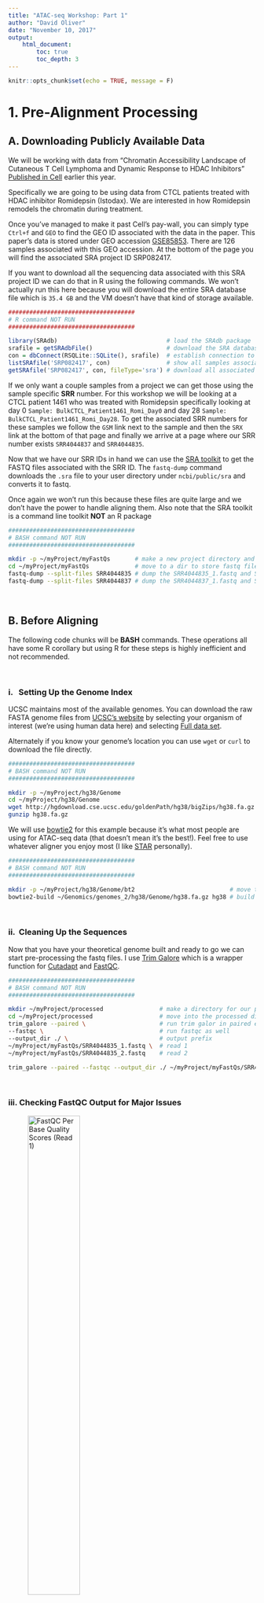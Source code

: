 ```yaml
---
title: "ATAC-seq Workshop: Part 1"
author: "David Oliver"
date: "November 10, 2017"
output: 
    html_document:
        toc: true
        toc_depth: 3
---
```


```r
knitr::opts_chunk$set(echo = TRUE, message = F)
```

# 1. Pre-Alignment Processing

## A. Downloading Publicly Available Data

We will be working with data from "Chromatin Accessibility Landscape of Cutaneous T Cell Lymphoma and Dynamic Response to HDAC Inhibitors" [Published in Cell](http://dx.doi.org/10.1016/j.ccell.2017.05.008) earlier this year.

Specifically we are going to be using data from CTCL patients treated with HDAC inhibitor Romidepsin (Istodax). 
We are interested in how Romidepsin remodels the chromatin during treatment. 

Once you've managed to make it past Cell's pay-wall, you can simply type `Ctrl+f` and `GEO` to find the GEO ID associated with the data in the paper.
This paper's data is stored under GEO accession [GSE85853](https://www.ncbi.nlm.nih.gov/geo/query/acc.cgi?token=adolemkoltcbncd&amp;acc=GSE85853). 
There are 126 samples associated with this GEO accession. 
At the bottom of the page you will find the associated SRA project ID SRP082417.

If you want to download all the sequencing data associated with this SRA project ID we can do that in R using the following commands. 
We won't actually run this here because you will download the entire SRA database file which is `35.4 GB` and the VM doesn't have that kind of storage available. 

```r

####################################
# R command NOT RUN
####################################

library(SRAdb)                               # load the SRAdb package
srafile = getSRAdbFile()                     # download the SRA database file
con = dbConnect(RSQLite::SQLite(), srafile)  # establish connection to the database (sqlite)
listSRAfile('SRP082417', con)                # show all samples associated witht he project 
getSRAfile('SRP082417', con, fileType='sra') # download all associated fastq files

```

If we only want a couple samples from a project we can get those using the sample specific **SRR** number. 
For this workshop we will be looking at a CTCL patient 1461 who was treated with Romidepsin specifically looking at day 0 `Sample: BulkCTCL_Patient1461_Romi_Day0` and day 28 `Sample: BulkCTCL_Patient1461_Romi_Day28`.
To get the associated SRR numbers for these samples we follow the `GSM` link next to the sample and then the `SRX` link at the bottom of that page and finally we arrive at a page where our SRR number exists `SRR4044837` and `SRR4044835`.

Now that we have our SRR IDs in hand we can use the [SRA toolkit](https://github.com/ncbi/sra-tools/wiki/Downloads) to get the FASTQ files associated with the SRR ID. The `fastq-dump` command downloads the `.sra` file to your user directory under `ncbi/public/sra` and converts it to fastq.

Once again we won't run this because these files are quite large and we don't have the power to handle aligning them. Also note that the SRA toolkit is a command line toolkit **NOT** an R package

```bash
####################################
# BASH command NOT RUN
####################################

mkdir -p ~/myProject/myFastQs       # make a new project directory and fastq dir
cd ~/myProject/myFastQs             # move to a dir to store fastq files
fastq-dump --split-files SRR4044835 # dump the SRR4044835_1.fastq and SRR4044835_2.fastq files
fastq-dump --split-files SRR4044837 # dump the SRR4044837_1.fastq and SRR4044837_2.fastq files

```

&nbsp; 

## B. Before Aligning

The following code chunks will be **BASH** commands. These operations all have some R corollary but using R for these steps is highly inefficient and not recommended. 

&nbsp; 

### i. &nbsp;&nbsp;Setting Up the Genome Index

UCSC maintains most of the available genomes.
You can download the raw FASTA genome files from [UCSC's website](http://hgdownload.cse.ucsc.edu/downloads.html) by selecting your organism of interest (we're using human data here) and selecting [Full data set](http://hgdownload.cse.ucsc.edu/goldenPath/hg38/bigZips/).

Alternately if you know your genome's location you can use `wget` or `curl` to download the file directly.


```bash
####################################
# BASH command NOT RUN
####################################

mkdir -p ~/myProject/hg38/Genome                                        # make a new genome dir
cd ~/myProject/hg38/Genome                                              # move to the a genome dir
wget http://hgdownload.cse.ucsc.edu/goldenPath/hg38/bigZips/hg38.fa.gz  # download the genome
gunzip hg38.fa.gz                                                       # unzip the genome fasta file

```

We will use [bowtie2](http://bowtie-bio.sourceforge.net/bowtie2/index.shtml) for this example because it's what most people are using for ATAC-seq data (that doesn't mean it's the best!).
Feel free to use whatever aligner you enjoy most (I like [STAR](https://github.com/alexdobin/STAR) personally).

```bash
####################################
# BASH command NOT RUN
####################################

mkdir -p ~/myProject/hg38/Genome/bt2                           # move to a directory for your bowtie2 index
bowtie2-build ~/Genomics/genomes_2/hg38/Genome/hg38.fa.gz hg38 # build the bowtie2 index with default parameters

```

&nbsp; 

### ii. &nbsp;Cleaning Up the Sequences

Now that you have your theoretical genome built and ready to go we can start pre-processing the fastq files.
I use [Trim Galore](https://www.bioinformatics.babraham.ac.uk/projects/trim_galore/) which is a wrapper function for [Cutadapt](https://cutadapt.readthedocs.io/en/stable/) and [FastQC](https://www.bioinformatics.babraham.ac.uk/projects/fastqc/).

```bash
####################################
# BASH command NOT RUN
####################################

mkdir ~/myProject/processed                # make a directory for our processed files
cd ~/myProject/processed                   # move into the processed directory
trim_galore --paired \                     # run trim galor in paired end mode
--fastqc \                                 # run fastqc as well
--output_dir ./ \                          # output prefix
~/myProject/myFastQs/SRR4044835_1.fastq \  # read 1
~/myProject/myFastQs/SRR4044835_2.fastq    # read 2

trim_galore --paired --fastqc --output_dir ./ ~/myProject/myFastQs/SRR4044837_1.fastq ~/myProject/myFastQs/SRR4044837_2.fastq

```

&nbsp; 

### iii. Checking FastQC Output for Major Issues

![FastQC Per Base Quality Scores (Read 1)](R/SRR4044835_1_per_base_quality.png){ width=50% }

![FastQC GC Content Distribution (Read 1)](R/SRR4044835_1_kmer_profiles.png){ width=50% }

The Quality score looks perfect. 
Looks like there is an issue with possible adapter contamination? 
It's probably safe to move forward with the alignment but we should probably set the aligner to local for best results.

&nbsp; 

# 2. Aligning to the Genome

Based on the output of FastQC we will set bowtie2 to align using the local alignment option just in case we have additional adapters.

```bash
####################################
# BASH command NOT RUN
####################################

mkdir ~/myProject/aligned    
cd ~/myProject/aligned
bowtie2 --local \                                 # Run bowtie2 in local mode
-p 12 \                                           # number of threads to use for alignment
-x ~/myProject/hg38/Genome/bt2/hg38 \             # path to the index plus prefix
-1 ~/myProject/processed/SRR4044837_1_val_1.fq \  # Read 1 
-2 ~/myProject/processed/SRR4044837_2_val_2.fq \  # Read 2
-S SRR4044837.sam \                               # name of the output in SAM format
2> SRR4044837.bowtie2.txt                         # send stderr to a txt file for later processing

bowtie2 --local -p 12 -x ~/myProject/hg38/Genome/bt2 -1 ~/myProject/processed/SRR4044835_1_val_1.fq -2 ~/myProject/processed/SRR4044835_2_val_2.fq -S SRR4044835.sam 2> SRR4044835.bowtie2.txt

```

Check the summary report for the alignments. 

```bash
echo "SRR4044835 alignment summary"
cat R/SRR4044835.bowtie2.txt

```

```bash
echo "SRR4044837 alignment summary"
cat R/SRR4044837.bowtie2.txt

```

&nbsp; 

![_Borrowed from IGV User Guide_](R/readpairorientations.jpg)

&nbsp; 

The first section of the output tells us about the concordant alignment rate. 
`61.49% + 33.69% = 95.18%` of our reads were paired and aligned at least once concordantly. 
What does concordance mean when talking about paired end alignment?

The next section of the report deals with the bowtie's first attempt to deal with the `4.82%` of reads that failed to align at least once concordantly. 
Bowtie2 finds discordant alignments for `33.84%` of these reads. 

The last section deals with the remaining `66.16% of the 4.82%` of reads that didn't align concordantly and Bowtie2 couldn't find a good discordant alignment for. 
By treating these reads as unpaired alignments, Bowtie finds at least 1 alignment for `83.80%` of these.

The overall alignment rate then is `99.48%`.

&nbsp; 

# 3. Post-Alignment Read Processing

Once the alignment is done, and if the alignment looks good, the aligned reads need to be cleaned up before moving forward. 
As a last step, for the purposes of this workshop the reads will be subset to only those reads aligning to `chr19` so that we can start doing things in real time.

&nbsp; 

## A. Filtering and Sorting Alignements 

`Samtools` provides a set of tools for manipulating `SAM` and `BAM` files including filtering, sorting, indexing, as well as many, many other tools.

```bash
####################################
# BASH command NOT RUN
####################################

mkdir ~/myProject/post
samtools view -ubh \                       # view the SAM file as uncompressed (u) BAM (b) including headers (h) 
-q 1 \                                     # only include reads with a qual score >=1 (unaligned reads get 0)
-F 2828 \                                  # discard (F) unmapped, non-primary, qc failed, and supp alignments
-@ 10 \                                    # use 10 threads (@)
SRR4044835.sam | \                         # From input SAM and pipe the output onwards (|)
samtools sort -@ 10 \                          # Sort the alignments using 10 threads
-o ~/myProject/post/SRR4044835_filtered.bam \  # write the output BAM
-                                              # Get input from STDIN (|)

samtools view -ubh -q 1 -F 2828 -@ 10 SRR4044837.sam | samtools sort -@ 10 -o ~/myProject/post/SRR4044837_filtered.bam -

```

For all the filtering options available, check [SAM Flags Explained.](https://broadinstitute.github.io/picard/explain-flags.html).

Also note that we've simply removed multi-mapping reads here causing the loss of ~6 million reads. 
There are approaches for rescuing these multi-mappers but they are not often used and no meta-analysis of whether these approaches actually improve analysis has been performed to date. 
Check out [MMR](https://academic.oup.com/bioinformatics/article/32/5/770/1743383) for a quick introduction to the subject.

&nbsp;

## B. Removing PCR Duplicates.

In order to remove PCR duplicates they must be marked as duplicates using [Picard's MarkDuplicates](http://broadinstitute.github.io/picard/command-line-overview.html#MarkDuplicates) function.
This step is performed after initial filtering to improve performance.

```bash
####################################
# BASH command NOT RUN
####################################

java -Xmx12g -jar /opt/picard.jar MarkDuplicates \    # start Picard MarkDuplicates with 12Gb of RAM
REMOVE_DUPLICATES=TRUE \                              # Remove duplicates if found (don't just mark them)
I=~/myProject/post/SRR4044835_filtered.bam \          # Input BAM
O=~/myProject/post/SRR4044835_filtered_noDup.bam \    # Output BAM
METRICS_FILE=~/myProject/post/SRR4044835_dedup.txt \  # Generate a metrics file
VALIDATION_STRINGENCY=LENIENT \                       # Try not to complain too much
ASSUME_SORTED=TRUE                                    # The input BAM is sorted

java -Xmx12g -jar /opt/picard.jar MarkDuplicates REMOVE_DUPLICATES=TRUE I=~/myProject/post/SRR4044837_filtered.bam O=~/myProject/post/SRR4044837_filtered_noDup.bam METRICS_FILE=~/myProject/post/SRR4044837_dedup.txt VALIDATION_STRINGENCY=LENIENT ASSUME_SORTED=TRUE

```

`MarkDuplicates` metric file provides some summary statistics.

```r
####################################
# R command
####################################
library(knitr)
SRR4044835_dedup <- read.table(file = "R/SRR4044835_dedup.txt",  # read in our dedup metrics
                               nrows = 1,                        # Only grab the first row (after headers)
                               header = T)                       # use the first row as headers
SRR4044837_dedup <- read.table(file = "R/SRR4044837_dedup.txt",  
                               nrows = 1, 
                               header = T)
dedup_summary <- rbind(SRR4044835_dedup[,c(3,7,9)], 
                       SRR4044837_dedup[,c(3,7,9)])              # combine our two library metrics
rownames(dedup_summary) <- c("SRR4044835", "SRR4044837")         # add meaningful names
kable(dedup_summary)                                             # make a pretty html table

```

About `4.5% - 7%` of these libraries were PCR duplicates.

Picard also provides a nice metric for whether or not additional sequencing would improve coverage based on how much duplication was observed.

```r
####################################
# R command
####################################
SRR4044835 <- read.table(file = "R/SRR4044835_dedup.txt",  # read in our dedup metrics
                         skip = 10,                        # skip to the data we want
                         header = T)                       # use the first row as headers
SRR4044837 <- read.table(file = "R/SRR4044837_dedup.txt", 
                         skip = 10, 
                         header = T)

plot(x    = SRR4044837$BIN,                # plot BIN as X values
     y    = SRR4044837$VALUE,              # plot VALUE as Y values
     xlim = c(0,50),                       # set the range of Xs to 0-50
     type = "l",                           # plot the data as a line
     lwd  = 2,                             # set the line width to 2
     col  = "dodgerblue",                  # set the color of the line
     xlab = "Coverage Multiplier",         # x label
     ylab = "Additional Actual Coverage",  # y label
     main = "ROI for Deeper Sequencing")   # main title
lines(x   = SRR4044835$BIN,                # add a line to the existing plot
      y   = SRR4044835$VALUE, 
      lwd = 2, 
      col = "orange")
segments(x0  = 5, x1  = 5,                        # add a line segment to the existing plot
         y0  = 0, y1  = SRR4044837$VALUE[5], 
         col = "red", lwd = 2,
         lty = 2)                                 # set the line type to 2 (dashes)
segments(x0 = -2, x1 = 5, 
         y0 = SRR4044837$VALUE[5], 
         y1 = SRR4044837$VALUE[5], 
         col = "red", lty = 2, lwd = 2)
legend("topleft",                                 # add a legend to the top left of the plot
       lwd = 2, 
       col = c("dodgerblue", "orange"), 
       legend = (c("SRR4044837", "SRR4044835")))
text(x = 30,                                      # add additional descriptive text
     y = 3,                              
     labels = "For these two libraries, sequencing an additional 5x\nwould result in ~4x real coverage added")

```

&nbsp;

## C. Removing chrM Reads

Samtools' `idxstats` function returns the number of reads aligning to each chromosome. 
The percentage of reads aligning to chrM can be a useful metric for the quality of the ATAC-seq experiment.
Although reads aligning to chrM can often be  greater than 50%, a well done ATAC-seq experiment should have less than 5% of reads aligning to chrM. 

First generate the index using Samtools' `index` function.
The `bai` index is also used by almost every program for downstream BAM manipulation allowing them to find reads quickly and efficiently.

```bash
####################################
# BASH command NOT RUN
####################################

cd ~/myProject/post
samtools index SRR4044835_filtered_noDup.bam  # generate an index for the bam file. 
samtools index SRR4044837_filtered_noDup.bam

samtools idxstats SRR4044835_filtered_noDup.bam > SRR4044835_idxStats.txt  # write the index stats to file
samtools idxstats SRR4044837_filtered_noDup.bam > SRR4044837_idxStats.txt

```

Visualize the index statistics.

```r
####################################
# R command
####################################
library(gtools); library(magrittr); library(plyr)
SRR4044835_idxStats <- 
    read.delim("R/SRR4044835_idxStats.txt", 
               stringsAsFactors = F,         # don't convert strings to factors
               header = F) %>%               # the `%>%` operator is equivalent to `|`
    .[mixedorder(.$V1),] %>%                 # mixed sort so chr1 is followed by chr2 (not chr10)
    mutate(., Percent = V3/sum(V3)*100)      # create a new column with percentage of reads
SRR4044837_idxStats <- 
    read.delim("R/SRR4044837_idxStats.txt", stringsAsFactors = F, header = F) %>%
    .[mixedorder(.$V1),] %>%
    mutate(., Percent = V3/sum(V3)*100)

rbind(SRR4044835_idxStats$Percent,                          # combine both datasets
      SRR4044837_idxStats$Percent) %>%
    barplot(., beside = T,                                  # barplot the two datasets side by side
            names.arg = SRR4044835_idxStats$V1,             # use the chromosome names
            las = 2,                                        # plot the xlab vertically
            col = c("dodgerblue", "orange"),                # colors
            main = "Percentage of Reads by Chromosome",     # main title
            ylab = "Percentage")                            # y label
legend("topright", legend = c("SRR4044835", "SRR4044837"),  # add a legend
       col = c("dodgerblue", "orange"), pch = 15)

```

Now remove the chrM reads.
This step uses Samtools instead of a simple grep command because it scales to large datasets.

```bash
####################################
# BASH command NOT RUN
####################################

cat SRR4044835_idxStats.txt | \    # Read the indxstats to STDIN 
cut -f 1 | \                       # Get the chromosome names
grep -v chrM | \                   # Remove chrM from the list of chromosomes
xargs samtools view -hb \          # pass the chromosome names to samtools
SRR4044835_filtered_noDup.bam > \  # the file to keep chromosomes
SRR4044835_filtered_noDup_noM.bam  # the output chrM removed

cat SRR4044837_idxStats.txt | cut -f 1 | grep -v chrM | xargs samtools view -hb SRR4044837_filtered_noDup.bam > SRR4044837_filtered_noDup_noM.bam

```

&nbsp; 

## D. Removeing Blacklisted Regions 

There are a set of regions in the genome that are considered "black listed" due to artifacts in both genome assembly and highly repetitive regions with hyper mappability. 

![](R/BlackListed.png){width=70%}

See [this readme](https://personal.broadinstitute.org/anshul/projects/encode/rawdata/blacklists/hg19-blacklist-README.pdf) for a thorough description about how blacklisted regions are annotated.

The blacklisted regions for hg38 can be downloaded from [here](http://mitra.stanford.edu/kundaje/akundaje/release/blacklists/hg38-human/hg38.blacklist.bed.gz). 
Notice that the blacklist for hg38 only contains 38 regions (226 in hg19). 
This is mostly due to improvements in the hg38 build.

&nbsp; 

`Bedtools` provides a set of tools for manipulating `BED` files including subsetting, indexing, and statistical calculations.

```bash
####################################
# BASH command NOT RUN
####################################

cd ~/myProject
wget http://mitra.stanford.edu/kundaje/akundaje/release/blacklists/hg38-human/hg38.blacklist.bed.gz
gunzip hg38.blacklist.bed.gz

cd ~/myProject/post
bedtools subtract \                        # bedtools subtract function
-A \                                       # remove all reads from a overlapping file b
-abam SRR4044835_filtered_noDup_noM.bam \  # file a is a bam file
-b ~/myProject/hg38.blacklist.bed > \      # file b is out blacklist regions
SRR4044835_filtered_noDup_noM_noblack.bam  # write the output

bedtools subtract -A -abam SRR4044837_filtered_noDup_noM.bam -b ~/myProject/hg38.blacklist.bed > SRR4044837_filtered_noDup_noM_noblack.bam

```

&nbsp; 

## E. Adjusting Read Location for Tn5 Cutting

The final step in post-processing is to adjust the read positions by a small offset in order to align the read to it's true location. 
Because the Tn5 transposase cuts in a staggered fashion, the resulting library of reads have `+` strand shifted downstream 4bp while the `-` strand is shifted upstream 5bp.
Reversing this improves the accuracy of the open chromatin prediction.

```bash
####################################
# BASH command NOT RUN
####################################

####################################
# BEGIN Tn5Adjust.sh script

#!/bin/bash -l
# Adjusts BAM read-ends by Tn5 offsets (+4 for forward, and -5 for reverse)
tn5_adjust='        # tn5_adjust is an awk function
BEGIN {OFS = FS} {  # use the set the original files field separator
  if ($2 == 0) {    # if the read is on the positive strand
    $4 = $4 + 4     # shift the alignment upstream 4bp
  } else {          
    $4 = $4 - 5     # else shift it downstream 5bp
  }
  if ($4 < 1) {     # if we hit the beginning of the chromosome do nothing
      $4 = 1
  }
  print $0          # return all rows
}
'
SAMPLE=$1                                    # The input BAM   
THREADS=$2                                   # Number of threads for samtools
samtools view -H $1 > ${SAMPLE}.tmp          # Store the original header
samtools view $1 | \                         # Read in the BAM as SAM
awk -F $'\t' "$tn5_adjust" >> ${SAMPLE}.tmp  # Run the awk function appending to the header file
samtools view -hb -@ $THREADS \              # Revert SAM back to BAM
-o ${SAMPLE%.bam}_tn5Adj.bam ${SAMPLE}.tmp   # The output file
rm ${SAMPLE}.tmp                             # remove the tmp file
exit 0

# END Tn5Adjust.sh script
#############################

tn5Adjust.sh SRR4044835_filtered_noDup_noM_noblack.bam 12
tn5Adjust.sh SRR4044837_filtered_noDup_noM_noblack.bam 12

```

&nbsp; 

## F. Final Sorting and Regenerating Index

Since the reads have been shuffled and dropped the final BAM needs to be re-sorted and re-indexed.

```bash
####################################
# BASH command NOT RUN
####################################

samtools sort -@ 10 -o SRR4044835_filtered_noDup_noM_noblack_tn5Adj_sorted.bam SRR4044835_filtered_noDup_noM_noblack_tn5Adj.bam
samtools sort -@ 10 -o SRR4044837_filtered_noDup_noM_noblack_tn5Adj_sorted.bam SRR4044837_filtered_noDup_noM_noblack_tn5Adj.bam

samtools index SRR4044835_filtered_noDup_noM_noblack_tn5Adj_sorted.bam
samtools index SRR4044837_filtered_noDup_noM_noblack_tn5Adj_sorted.bam

```

I've presented the above section in a procedural format but in reality this is all written into a single script which can be distributed to a node on the server cluster and runs rather painlessly.

&nbsp; 

# 4. Peak Calling

Now that the data is cleaned and processed, it's time to call peaks. 
[MACS2](https://github.com/taoliu/MACS) is the gold standard for ChIP and ATAC-seq peak calling.
This doesn't mean it's the best, but it is the standard and used by ENCODE.

&nbsp; 

## A. Calling Peaks with `MACS2`

`MACS2` is the recommended peak caller for ATAC-seq according to the [Encode Consortium](https://www.encodeproject.org/pipelines/ENCPL583EZV/). 
It's fairly simple to use, light weight, and produces convenient outputs (including excel).

```bash
####################################
# BASH command NOT RUN
####################################

mkdir ~/myProject/peaks/
for i in $(ls *_sorted.bam); do       # for each pseudoreplicate
  macs2 callpeak --broad \            # MACS2 callpeaks function aggregating nearby peaks
--format BAMPE \                      # let MACS2 use paired end information
--nomodel --shift -37 --extsize 73 \  # Don't use default shift, instead use -37 and 73
--bdg \                               # Create a bedgraph output
--gsize 2.5e9 \                       # The mappable genome size
-t $i \                               # Treatment file 
-n ~/myProject/peaks/${i%.bam}        # Output prefix
done

```

`MACS2` outputs bedgraph (`.bdg`), broadPeak (`.broadPeak`), gappedPeak (`gappedPeak`), and an excel (`.xls`) file all containing information about the peaks called. 

&nbsp; 

## B. Assessing Reproducibility

In a case like this one where there are no biological replicates (this is often the case with ATAC-seq), reproducibility is measured at a technical, rather than biological, level.

&nbsp;

### i. Generating Pseudoreplicates

In order to assess our peak reproducibility, the single samples must be split into pseudo-replicates.
The following bash script performs this function. 

```bash
####################################
# BASH command NOT RUN
####################################

####################################
# BEGIN splitBAM.sh

#!/bin/bash -l
# subsample BAM file for IDR on pseudoreplicates

SAMPLE=$1
THREADS=$2

NLINES=$( samtools view ${SAMPLE} | wc -l )
NLINES=$(( (NLINES + 1) / 2 ))

OUTNAME=${SAMPLE%.bam}_sample_

samtools view -H ${SAMPLE} > ${OUTNAME}00.sam
cp ${OUTNAME}00.sam ${OUTNAME}01.sam

samtools view ${SAMPLE} | shuf | split -d -l ${NLINES} - ${OUTNAME}
cat ${OUTNAME}00 >> ${OUTNAME}00.sam
cat ${OUTNAME}01 >> ${OUTNAME}01.sam

samtools view -hb -@ ${THREADS} ${OUTNAME}00.sam -o ${OUTNAME}00.bam
samtools view -hb -@ ${THREADS} ${OUTNAME}01.sam -o ${OUTNAME}01.bam

rm ${OUTNAME}00.sam ${OUTNAME}01.sam ${OUTNAME}00 ${OUTNAME}01
exit 0

# END splitBAM.sh
####################################

splitBAM.sh SRR4044835_filtered_noDup_noM_noblack_tn5Adj_sorted.bam 12
splitBAM.sh SRR4044837_filtered_noDup_noM_noblack_tn5Adj_sorted.bam 12

for i in $(ls *_sample_*);          # for each pseudoreplicate
  do samtools sort -@ 10 -o $i $i;  # sort in place
done

```

&nbsp; 

### ii. Calling Differential Peaks Between Pseudoreplicates

Peaks are called as before.

```bash
####################################
# BASH command NOT RUN
####################################

for i in $(ls *_sample_*); do         # for each pseudoreplicate
  macs2 callpeak --broad \            # MACS2 callpeaks function aggregating nearby peaks
--format BAMPE \                      # let MACS2 use paired end information
--nomodel --shift -37 --extsize 73 \  # Don't use default shift, instead use -37 and 73
--bdg \                               # Create bedgraph output
--gsize 2.5e9 \                       # The mappable genome size
-t $i \                               # Treatment file 
-n ~/myProject/peaks/${i%.bam}        # Output prefix
done

```

`MACS2` produces bedGraphs which can be used in a separate call to the `bdgdiff` function of `MACS2`. 
`MACS2 bdgdiff` calculates differential binding between experiments.

In this case it will calculated differentially open regions between pseudo-replicates.
Peaks called as differential between pseudo-replicates can be considered low stability and can be removed before further processing.

```bash
####################################
# BASH command NOT RUN
####################################

cd ~/myProject/peaks/
macs2 bdgdiff \
-l 147 \
-g 73 \
--t1 SRR4044835*00_treat_pileup.bdg \
--t2 SRR4044835*01_treat_pileup.bdg \
--c1 SRR4044835*00_control_lambda.bdg \
--c2 SRR4044835*01_control_lambda.bdg \
--o-prefix SRR4044835_PR

macs2 bdgdiff -l 147 -g 73 --t1 SRR4044837*00_treat_pileup.bdg --t2 SRR4044837*01_treat_pileup.bdg --c1 SRR4044837*00_control_lambda.bdg --c2 SRR4044837*01_control_lambda.bdg --o-prefix SRR4044837_PR

wc -l *.bed > ../R/bdgdiff.txt        # count the number of peaks in bdgdiff output
wc -l *.broadPeak > ../R/numPeaks.txt # count number of peaks in original macs2 calls

```


```r
library(edgeR)
diff <- 
    read.table("R/bdgdiff.txt", stringsAsFactors = F) %>%  # read in diff peaks
    .[-7, ] %>%                                            # trim off empty columns
    `colnames<-` (., c("Peaks", "Samples"))                # rename columns
diff$Samples <-                                            
    strsplit2(diff$Samples, "_")[,c(1,4)] %>%              # Fix sample names
    apply(., 1, paste, collapse = "_")                     # more fixing
    
num <- 
    read.table("R/numPeaks.txt", stringsAsFactors = F) %>% # read in original peak numbers
    .[-7, ] %>%                                            # drop empty column
    `colnames<-` (., c("Raw_Peaks", "Samples"))            # rename columns
num$Samples <-
    strsplit2(num$Samples, "_")[,c(1,9)] %>%               # fix sample names
    apply(., 1, paste, collapse = "_") 

cbind(num, diff) %>%                 # combine datasets
    `rownames<-` (., .$Samples) %>%  # make rownames
    .[,-2] %>%                       # drop columns that had rownames
    kable()

```

Of the original ~28k peaks in the `SRR4044835` sample, ~10k were stable after subsampling.
Only ~1.3k peaks were stable in the `SRR4044837` sample out of the original ~13k.
This indicates that the depth of sequencing for `SRR4044837` is too low and re-sequencing this sample would significantly improve the analysis.

&nbsp; 

## C. Counting Reads in Peaks and Calculating FRiP

reproducibility between pseudo-replicates is used to determine if there is strong evidence for a particular peak call. 
This is an ad-hoc method for incorporating replicate information into ChIP and ATAC-seq peak calling. 

&nbsp; 

### i. &nbsp;Generate Feature Table

First, generate a GTF file from the full depth `MACS2` peaks. This requires 2 tools from the `UCSC toolkit`: `bedToGenePred` and `genePredToGtf`. 
These tools can be found [here](https://github.com/ENCODE-DCC/kentUtils) and are named after the developer (Jim Kent) for some unknown reason.

```bash
####################################
# BASH command NOT RUN
####################################

mkdir ~/myProject/annotations
cat $(ls *sorted_peaks.broadPeak) | \            # concatentate all the peaks (necessary whne more than 2 samples)
cut -f 1,2,3,4 | \                               # cut everything beyond the first 4 columns (broadPeak -> bed)
sort -k 1,1 -k 2,2n | \                          # sort by chromosome and then position
bedtools merge -d 150 -c 4 -o first -i - | \     # merge peaks within 150bp and select first peak name
bedToGenePred stdin stdout | \                   # convert from bed to predicted "genes"
genePredToGtf file stdin stdout | \              # creat a GTF file from the "predicted genes"
tr '\000' '.' | \                                # clean up a strange conversion issue
awk '{if ($3 == "exon") print $0;}' > \          # only keep exon's (reduces the size of the gtf)                      
~/myProject/annotations/AllPeaks_union.gtf       # write it to gtf file

```

&nbsp; 

### ii. Count Reads in Features

Next, the number of reads overlapping the peaks in the newly generated GTF file can be counted.
[featureCounts](http://bioinf.wehi.edu.au/featureCounts/) is a part of the [Subreads](http://subread.sourceforge.net/) software which was designed to streamline the RNA-seq alignment, counting, and differential expression pipeline.
This is by far the best available read count package.

```bash
####################################
# BASH command NOT RUN
####################################

cd ~/myProject/annotations/
BAMFILES=`find ~/myProject/post -name "*_sorted.bam" | tr '\n' ' '`  # find bam files for counting

featureCounts -T 6 \     # run featureCounts with 6 threads          
-f \                     # summarize at the exon level
-O \                     # count fraction of multi-overlapping reads
-t exon \                # count reads in exons
-g gene_id \             # use gene_id as name field
-a AllPeaks_union.gtf \  # our annotation file
-o Peak_counts.txt \     # write the output
$BAMFILES 2> \           # take input bams and send STDERR on
Peak_counts.log          # write STDERR to log file

```

The ENCODE Consortium scrutinizes experiments in which the FRiP falls below 1%.
We can get the FRiP score from the featureCount log file.

```bash
####################################
# BASH command NOT RUN
####################################

find ../post -name "*_sorted.bam" | \   # find the bam files
cut -d'/' -f3 | \                       # remove leading directory names
cut -d'_' -f1,7,8,9 > \                 # just the important bits
../R/bam_names.txt                      # write it to file

grep Successfully Peak_counts.log | \   # find the keyword 'Successfully' in the log file
tr -d '||' | \                          # remove some ugly stuff
cut -d':' -f2 > \                       # return just the FRiP score
../R/FRiP.txt                           # write it to a file

```

Switch over to `R` to print the FRiP score in a pretty table. 

```r

bamnames <- read.table("R/bam_names.txt", stringsAsFactors = F) 
frip <- 
    read.table("R/FRiP.txt") %>%
    cbind(bamnames, .) %>% 
    `colnames<-` (., c("BAM", "READS", "FRiP"))

kable(frip[order(frip$BAM),])

```

The FRiP score shows that the experiment is within ENCODE's standards. 
Additionally, sample SRR4044837 seems to have underperformed compared to SRR4044835.

&nbsp; 

## D. Differentially Open Chromatin

The final step is to calculate differentially open chromatin between samples with MACS2.

```bash
####################################
# BASH command NOT RUN
####################################

macs2 bdgdiff \
-l 147 \
-g 73 \
--t1 ../peaks/SRR4044835*sorted_treat_pileup.bdg \
--t2 ../peaks/SRR4044837*sorted_treat_pileup.bdg \
--c1 ../peaks/SRR4044835*sorted_control_lambda.bdg \
--c2 ../peaks/SRR4044837*sorted_control_lambda.bdg \
--o-prefix Diff_Open_Chromatin

```

The next portion of this workshop will cover working with these data.

&nbsp;

# 5. MultiQC

[MultiQC](http://multiqc.info/) is not specifically for ATAC-seq but it is an amazing tool for QC.
`MultiQC` aggregates all QC metrics from 56 different programs.

`MultiQC` is run as the last check for quality of each step of the pipeline. 
`MultiQC` collects stats for `Cutadapt`, `FastQC`, `bowtie2`, `MACS2`, and `featureCount`.
Probably the most useful bioinformatics tool that's been released in the past 2 years.
The [final report](R/multiqc_report.html) is in html format.

&nbsp; 

# 6. NucleoATAC

The [NucleoATAC](http://nucleoatac.readthedocs.io/en/latest/) is a program for calling nucleosome positions and occupancy using ATAC-Seq data. 
See the [Genome Research](http://genome.cshlp.org/content/25/11/1757) paper for detailed description of the biological interpretation of these data.

The program is broken down into two portions `nucleoatac` and `pyatac` which perform complementary functions.
In addition to these two functions the Greenleaf lab has provided an [NucleoATACR](https://github.com/GreenleafLab/NucleoATACR) for working with the output from NucleoATAC in R.

Before running `nucleoatac`, the genome fasta must be indexed using `samtools faidx`. 
NucleoATAC generates nucleosome occupancy tracks, normalized V-plots, nucleosome dyad calls, and nucleosome free positions.

```bash
####################################
# BASH command NOT RUN
####################################

samtools faidx ~/myProject/hg38/Genome/genome.fa                  # Generate genome index

nucleoatac run --cores 12 \                                       # run nucleoatac with 12 cores
--bed ../peaks/SRR4044835*sorted_peaks.broadPeak \  # input bed file
--bam ../post/SRR4044835*_sorted.bam \  # input bam file
--fasta ~/myProject/hg38/Genome/genome.fa \                       # genome file (same dir as index)
--out SRR4044835                                                  # output prefix

for f in $(ls *.eps); 
  do convert -density 100 $f -flatten ${f%.*}.png;                # convert eps to png
done

```

![`occ` files contain occupancy information and `nfrpos` files contain nucleosome free positions](R/SRR4044835.occ_fit.png)

![`nucpos` files contain nucleosome dyad calls](R/SRR4044835.nuc_dist.png)

![`VMat` files contain V-plot data](R/SRR4044835.VMat.png)

NucleoATACR can be used to generate these same figures with additional parameters from the NucleoATAC output files.

&nbsp; 

```r

sessionInfo()

```


